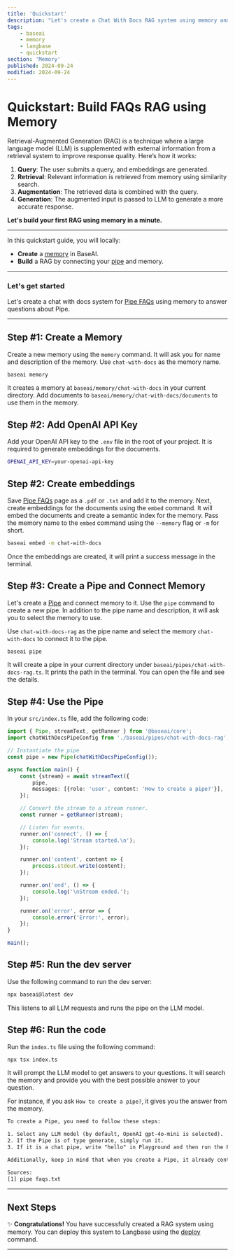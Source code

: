 ```yaml
---
title: 'Quickstart'
description: "Let's create a Chat With Docs RAG system using memory and AI LLM models like GPT, Llama, and Mistral. Build and deploy with ease."
tags:
    - baseai
    - memory
    - langbase
    - quickstart
section: 'Memory'
published: 2024-09-24
modified: 2024-09-24
---
```


# Quickstart: Build FAQs RAG using Memory

Retrieval-Augmented Generation (RAG) is a technique where a large language model (LLM) is supplemented with external information from a retrieval system to improve response quality. Here’s how it works:

1.	**Query**: The user submits a query, and embeddings are generated.
2.	**Retrieval**: Relevant information is retrieved from memory using similarity search.
3.	**Augmentation**: The retrieved data is combined with the query.
4.	**Generation**: The augmented input is passed to LLM to generate a more accurate response.

**Let's build your first RAG using memory in a minute.**

---

In this quickstart guide, you will locally:

-   **Create** a [memory](https://langbase.com/docs/memorysets/overview) in BaseAI.
-   **Build** a RAG by connecting your [pipe](https://langbase.com/docs/pipe) and memory.

---

### Let's get started

Let's create a chat with docs system for [Pipe FAQs](https://langbase.com/docs/pipe/faqs) using memory to answer questions about Pipe.

---

## Step #1: Create a Memory

Create a new memory using the `memory` command. It will ask you for name and description of the memory. Use `chat-with-docs` as the memory name.

```bash
baseai memory
```

It creates a memory at `baseai/memory/chat-with-docs` in your current directory. Add documents to `baseai/memory/chat-with-docs/documents` to use them in the memory.

## Step #2: Add OpenAI API Key

Add your OpenAI API key to the `.env` file in the root of your project. It is required to generate embeddings for the documents.

```bash
OPENAI_API_KEY=your-openai-api-key
```

## Step #2: Create embeddings

Save [Pipe FAQs](https://langbase.com/docs/pipe/faqs) page as a `.pdf` or `.txt` and add it to the memory. Next, create embeddings for the documents using the `embed` command. It will embed the documents and create a semantic index for the memory. Pass the memory name to the `embed` command using the `--memory` flag or `-m` for short.

```bash
baseai embed -m chat-with-docs
```

Once the embeddings are created, it will print a success message in the terminal.

## Step #3: Create a Pipe and Connect Memory

Let's create a [Pipe](/docs/pipe/quickstart) and connect memory to it. Use the `pipe` command to create a new pipe. In addition to the pipe name and description, it will ask you to select the memory to use.

Use `chat-with-docs-rag` as the pipe name and select the memory `chat-with-docs` to connect it to the pipe.

```bash
baseai pipe
```

It will create a pipe in your current directory under `baseai/pipes/chat-with-docs-rag.ts`. It prints the path in the terminal. You can open the file and see the details.


## Step #4: Use the Pipe

In your `src/index.ts` file, add the following code:


```ts
import { Pipe, streamText, getRunner } from '@baseai/core';
import chatWithDocsPipeConfig from './baseai/pipes/chat-with-docs-rag';

// Instantiate the pipe
const pipe = new Pipe(chatWithDocsPipeConfig());

async function main() {
	const {stream} = await streamText({
		pipe,
		messages: [{role: 'user', content: 'How to create a pipe?'}],
	});

	// Convert the stream to a stream runner.
	const runner = getRunner(stream);

	// Listen for events.
	runner.on('connect', () => {
		console.log('Stream started.\n');
	});

	runner.on('content', content => {
		process.stdout.write(content);
	});

	runner.on('end', () => {
		console.log('\nStream ended.');
	});

	runner.on('error', error => {
		console.error('Error:', error);
	});
}

main();

```

## Step #5: Run the dev server

Use the following command to run the dev server:

```bash
npx baseai@latest dev
```

This listens to all LLM requests and runs the pipe on the LLM model.

## Step #6: Run the code

Run the `index.ts` file using the following command:

```bash
npx tsx index.ts
```

It will prompt the LLM model to get answers to your questions. It will search the memory and provide you with the best possible answer to your question.

For instance, if you ask `How to create a pipe?`, it gives you the answer from the memory.

```txt
To create a Pipe, you need to follow these steps:

1. Select any LLM model (by default, OpenAI gpt-4o-mini is selected).
2. If the Pipe is of type generate, simply run it.
3. If it is a chat pipe, write "hello" in Playground and then run the Pipe.

Additionally, keep in mind that when you create a Pipe, it already contains a readme which can be edited at any time [1].

Sources:
[1] pipe faqs.txt
```



---

## Next Steps

✨ **Congratulations!** You have successfully created a RAG system using memory. You can deploy this system to Langbase using the [deploy](/deployment/deploy) command.

---

